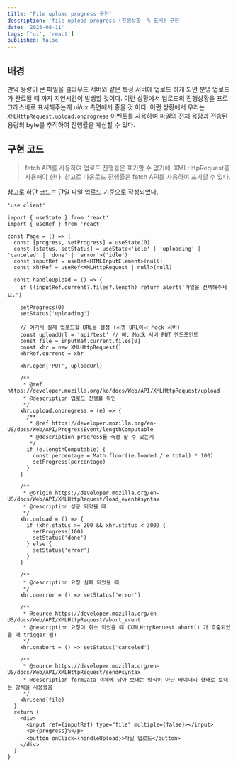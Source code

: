 ```yaml
---
title: 'File upload progress 구현'
description: 'file upload progress (진행상황- % 표시) 구현'
date: '2025-08-11'
tags: ['ui', 'react']
published: false
---
```


## 배경

만약 용량이 큰 파일을 클라우드 서버와 같은 특정 서버에 업로드 하게 되면 분명 업로드가 완료될 때 까지 지연시간이 발생할 것이다.
이런 상황에서 업로드의 진행상황을 프로그래스바로 표시해주는게 ui/ux 측면에서 좋을 것 이다.
이런 상황에서 우리는 `XMLHttpRequest.upload.onprogress` 이벤트를 사용하여 파일의 전체 용량과 전송된 용량의 byte를 추적하여 진행률을 계산할 수 있다.

## 구현 코드

> fetch API를 사용하여 업로드 진행률은 표기할 수 없기에, XMLHttpRequest를 사용해야 한다.
> 참고로 다운로드 진행률은 fetch API를 사용하여 표기할 수 있다.

참고로 하단 코드는 단일 파일 업로드 기준으로 작성되었다.

```tsx
'use client'

import { useState } from 'react'
import { useRef } from 'react'

const Page = () => {
  const [progress, setProgress] = useState(0)
  const [status, setStatus] = useState<'idle' | 'uploading' | 'canceled' | 'done' | 'error'>('idle')
  const inputRef = useRef<HTMLInputElement>(null)
  const xhrRef = useRef<XMLHttpRequest | null>(null)

  const handleUpload = () => {
    if (!inputRef.current?.files?.length) return alert('파일을 선택해주세요.')

    setProgress(0)
    setStatus('uploading')

    // 여기서 실제 업로드할 URL을 설정 (서명 URL이나 Mock 서버)
    const uploadUrl = 'api/test' // 예: Mock 서버 PUT 엔드포인트
    const file = inputRef.current.files[0]
    const xhr = new XMLHttpRequest()
    xhrRef.current = xhr

    xhr.open('PUT', uploadUrl)

    /**
     * @ref https://developer.mozilla.org/ko/docs/Web/API/XMLHttpRequest/upload
     * @description 업로드 진행률 확인
     */
    xhr.upload.onprogress = (e) => {
      /**
       * @ref https://developer.mozilla.org/en-US/docs/Web/API/ProgressEvent/lengthComputable
       * @description progress를 측정 할 수 있는지
       */
      if (e.lengthComputable) {
        const percentage = Math.floor((e.loaded / e.total) * 100)
        setProgress(percentage)
      }
    }

    /**
     * @origin https://developer.mozilla.org/en-US/docs/Web/API/XMLHttpRequest/load_event#syntax
     * @description 성공 되었을 때
     */
    xhr.onload = () => {
      if (xhr.status >= 200 && xhr.status < 300) {
        setProgress(100)
        setStatus('done')
      } else {
        setStatus('error')
      }
    }

    /**
     * @description 요청 실패 되었을 때
     */
    xhr.onerror = () => setStatus('error')

    /**
     * @source https://developer.mozilla.org/en-US/docs/Web/API/XMLHttpRequest/abort_event
     * @description 요청이 취소 되었을 때 (XMLHttpRequest.abort() 가 호출되었을 때 trigger 됨)
     */
    xhr.onabort = () => setStatus('canceled')

    /**
     * @source https://developer.mozilla.org/en-US/docs/Web/API/XMLHttpRequest/send#syntax
     * @description formData 객체에 담아 보내는 방식이 아닌 바이너리 형태로 보내는 방식을 사용했음
     */
    xhr.send(file)
  }
  return (
    <div>
      <input ref={inputRef} type="file" multiple={false}></input>
      <p>{progress}%</p>
      <button onClick={handleUpload}>파일 업로드</button>
    </div>
  )
}
```
